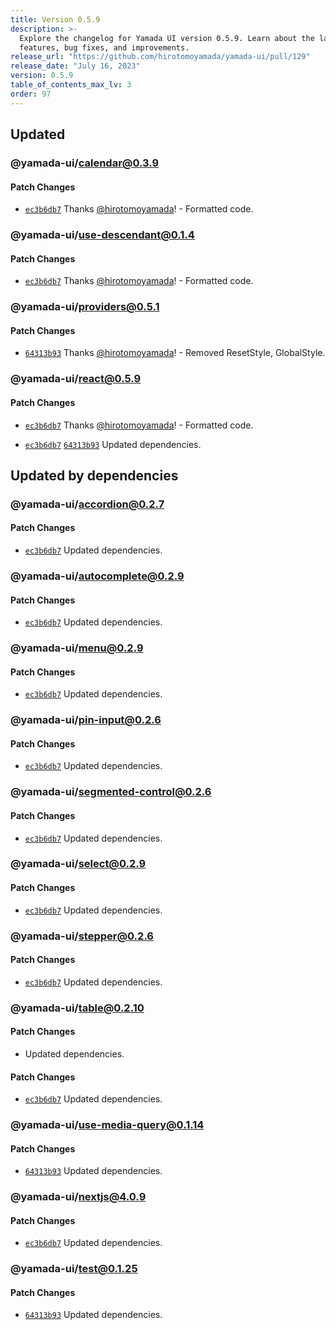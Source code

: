 ```yaml
---
title: Version 0.5.9
description: >-
  Explore the changelog for Yamada UI version 0.5.9. Learn about the latest
  features, bug fixes, and improvements.
release_url: "https://github.com/hirotomoyamada/yamada-ui/pull/129"
release_date: "July 16, 2023"
version: 0.5.9
table_of_contents_max_lv: 3
order: 97
---
```


## Updated

### @yamada-ui/calendar@0.3.9

#### Patch Changes

- [`ec3b6db7`](https://github.com/hirotomoyamada/yamada-ui/commit/ec3b6db77d122978d98151ee2b9ba8be175d9d05) Thanks [@hirotomoyamada](https://github.com/hirotomoyamada)! - Formatted code.

### @yamada-ui/use-descendant@0.1.4

#### Patch Changes

- [`ec3b6db7`](https://github.com/hirotomoyamada/yamada-ui/commit/ec3b6db77d122978d98151ee2b9ba8be175d9d05) Thanks [@hirotomoyamada](https://github.com/hirotomoyamada)! - Formatted code.

### @yamada-ui/providers@0.5.1

#### Patch Changes

- [`64313b93`](https://github.com/hirotomoyamada/yamada-ui/commit/64313b93a046733e8510e58c3ceed69affb00fd3) Thanks [@hirotomoyamada](https://github.com/hirotomoyamada)! - Removed ResetStyle, GlobalStyle.

### @yamada-ui/react@0.5.9

#### Patch Changes

- [`ec3b6db7`](https://github.com/hirotomoyamada/yamada-ui/commit/ec3b6db77d122978d98151ee2b9ba8be175d9d05) Thanks [@hirotomoyamada](https://github.com/hirotomoyamada)! - Formatted code.

- [`ec3b6db7`](https://github.com/hirotomoyamada/yamada-ui/commit/ec3b6db77d122978d98151ee2b9ba8be175d9d05) [`64313b93`](https://github.com/hirotomoyamada/yamada-ui/commit/64313b93a046733e8510e58c3ceed69affb00fd3) Updated dependencies.

## Updated by dependencies

### @yamada-ui/accordion@0.2.7

#### Patch Changes

- [`ec3b6db7`](https://github.com/hirotomoyamada/yamada-ui/commit/ec3b6db77d122978d98151ee2b9ba8be175d9d05) Updated dependencies.

### @yamada-ui/autocomplete@0.2.9

#### Patch Changes

- [`ec3b6db7`](https://github.com/hirotomoyamada/yamada-ui/commit/ec3b6db77d122978d98151ee2b9ba8be175d9d05) Updated dependencies.

### @yamada-ui/menu@0.2.9

#### Patch Changes

- [`ec3b6db7`](https://github.com/hirotomoyamada/yamada-ui/commit/ec3b6db77d122978d98151ee2b9ba8be175d9d05) Updated dependencies.

### @yamada-ui/pin-input@0.2.6

#### Patch Changes

- [`ec3b6db7`](https://github.com/hirotomoyamada/yamada-ui/commit/ec3b6db77d122978d98151ee2b9ba8be175d9d05) Updated dependencies.

### @yamada-ui/segmented-control@0.2.6

#### Patch Changes

- [`ec3b6db7`](https://github.com/hirotomoyamada/yamada-ui/commit/ec3b6db77d122978d98151ee2b9ba8be175d9d05) Updated dependencies.

### @yamada-ui/select@0.2.9

#### Patch Changes

- [`ec3b6db7`](https://github.com/hirotomoyamada/yamada-ui/commit/ec3b6db77d122978d98151ee2b9ba8be175d9d05) Updated dependencies.

### @yamada-ui/stepper@0.2.6

#### Patch Changes

- [`ec3b6db7`](https://github.com/hirotomoyamada/yamada-ui/commit/ec3b6db77d122978d98151ee2b9ba8be175d9d05) Updated dependencies.

### @yamada-ui/table@0.2.10

#### Patch Changes

- Updated dependencies.

#### Patch Changes

- [`ec3b6db7`](https://github.com/hirotomoyamada/yamada-ui/commit/ec3b6db77d122978d98151ee2b9ba8be175d9d05) Updated dependencies.

### @yamada-ui/use-media-query@0.1.14

#### Patch Changes

- [`64313b93`](https://github.com/hirotomoyamada/yamada-ui/commit/64313b93a046733e8510e58c3ceed69affb00fd3) Updated dependencies.

### @yamada-ui/nextjs@4.0.9

#### Patch Changes

- [`ec3b6db7`](https://github.com/hirotomoyamada/yamada-ui/commit/ec3b6db77d122978d98151ee2b9ba8be175d9d05) Updated dependencies.

### @yamada-ui/test@0.1.25

#### Patch Changes

- [`64313b93`](https://github.com/hirotomoyamada/yamada-ui/commit/64313b93a046733e8510e58c3ceed69affb00fd3) Updated dependencies.
